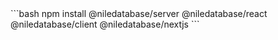
<Step title="Install dependencies">
```bash
npm install @niledatabase/server @niledatabase/react @niledatabase/client @niledatabase/nextjs
```
</Step>